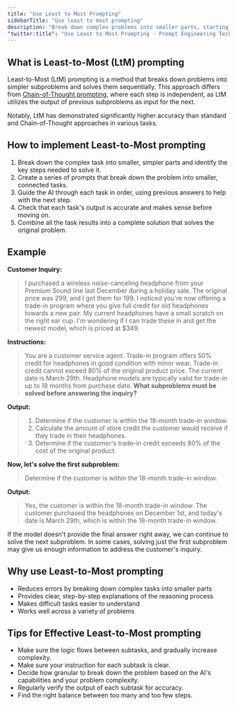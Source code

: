 ```yaml
---
title: "Use Least to Most Prompting"
sidebarTitle: "Use least to most prompting"
description: "Break down complex problems into smaller parts, starting with the least amount of information."
"twitter:title": "Use Least to Most Prompting - Prompt Engineering Techniques"
---
```



## What is Least-to-Most (LtM) prompting

Least-to-Most (LtM) prompting is a method that breaks down problems into simpler subproblems and solves them sequentially. This approach differs from [Chain-of-Thought prompting](use-chain-of-thought-prompting), where each step is independent, as LtM utilizes the output of previous subproblems as input for the next.

Notably, LtM has demonstrated significantly higher accuracy than standard and Chain-of-Thought approaches in various tasks.

## How to implement Least-to-Most prompting

1. Break down the complex task into smaller, simpler parts and identify the key steps needed to solve it.
2. Create a series of prompts that break down the problem into smaller, connected tasks.
3. Guide the AI through each task in order, using previous answers to help with the next step.
4. Check that each task's output is accurate and makes sense before moving on.
5. Combine all the task results into a complete solution that solves the original problem.

## Example

**Customer Inquiry:**

> I purchased a wireless noise-canceling headphone from your Premium Sound line last December during a holiday sale. The original price was 299, and I got them for 199. I noticed you're now offering a trade-in program where you give full credit for old headphones towards a new pair. My current headphones have a small scratch on the right ear cup. I'm wondering if I can trade these in and get the newest model, which is priced at $349.

**Instructions:**

> You are a customer service agent. Trade-in program offers 50% credit for headphones in good condition with minor wear. Trade-in credit cannot exceed 80% of the original product price. The current date is March 29th. Headphone models are typically valid for trade-in up to 18 months from purchase date. **What subproblems must be solved before answering the inquiry?**

**Output:**

> 1. Determine if the customer is within the 18-month trade-in window.
> 2. Calculate the amount of store credit the customer would receive if they trade in their headphones.
> 3. Determine if the customer's trade-in credit exceeds 80% of the cost of the original product.

**Now, let's solve the first subproblem:**

> Determine if the customer is within the 18-month trade-in window.

**Output:**

> Yes, the customer is within the 18-month trade-in window. The customer purchased the headphones on December 1st, and today's date is March 29th, which is within the 18-month trade-in window.

If the model doesn't provide the final answer right away, we can continue to solve the next subproblem. In some cases, solving just the first subproblem may give us enough information to address the customer's inquiry.

## Why use Least-to-Most prompting

- Reduces errors by breaking down complex tasks into smaller parts
- Provides clear, step-by-step explanations of the reasoning process
- Makes difficult tasks easier to understand
- Works well across a variety of problems

## Tips for Effective Least-to-Most prompting

- Make sure the logic flows between subtasks, and gradually increase complexity.
- Make sure your instruction for each subtask is clear.
- Decide how granular to break down the problem based on the AI's capabilities and your problem complexity.
- Regularly verify the output of each subtask for accuracy.
- Find the right balance between too many and too few steps.

<QuestionsSection />
